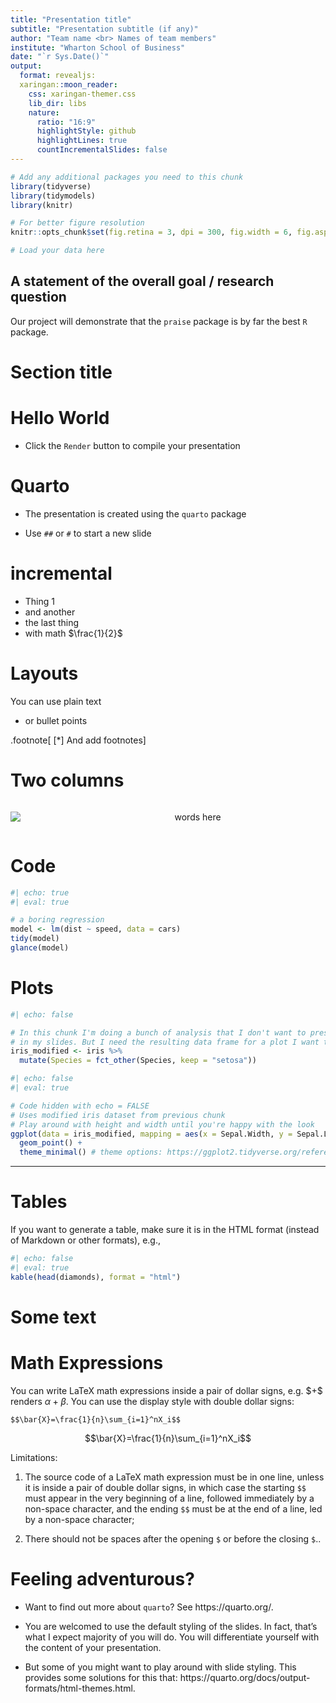 ```yaml
---
title: "Presentation title"
subtitle: "Presentation subtitle (if any)"
author: "Team name <br> Names of team members"
institute: "Wharton School of Business"
date: "`r Sys.Date()`"
output:
  format: revealjs:
  xaringan::moon_reader:
    css: xaringan-themer.css
    lib_dir: libs
    nature:
      ratio: "16:9"
      highlightStyle: github
      highlightLines: true
      countIncrementalSlides: false
---
```


```r
# Add any additional packages you need to this chunk
library(tidyverse)
library(tidymodels)
library(knitr)
```

```r
# For better figure resolution
knitr::opts_chunk$set(fig.retina = 3, dpi = 300, fig.width = 6, fig.asp = 0.618, out.width = "80%")
```

```r
# Load your data here
```

## A statement of the overall goal / research question

Our project will demonstrate that the `praise` package is by far the best `R` package.

# Section title

# Hello World

-   Click the `Render` button to compile your presentation

# Quarto

-   The presentation is created using the `quarto` package

-   Use `##` or `#` to start a new slide

# incremental

::: incremental
-   Thing 1
-   and another
-   the last thing
-   with math $\frac{1}{2}$
:::

# Layouts

You can use plain text

-   or bullet points

.footnote\[ \[\*\] And add footnotes\]

# Two columns

::: columns
::: {.column width="50%"}
![](img/confetti.jpg)
:::

::: {.column width="50%"}
words here
:::
:::

##  {background-image="img/confetti.jpg" background-size="contain"}

# Code

```r
#| echo: true
#| eval: true

# a boring regression
model <- lm(dist ~ speed, data = cars)
tidy(model)
glance(model)
```

# Plots

```r
#| echo: false

# In this chunk I'm doing a bunch of analysis that I don't want to present 
# in my slides. But I need the resulting data frame for a plot I want to present.
iris_modified <- iris %>%
  mutate(Species = fct_other(Species, keep = "setosa"))
```

```r
#| echo: false
#| eval: true

# Code hidden with echo = FALSE
# Uses modified iris dataset from previous chunk
# Play around with height and width until you're happy with the look
ggplot(data = iris_modified, mapping = aes(x = Sepal.Width, y = Sepal.Length, color = Species)) +
  geom_point() + 
  theme_minimal() # theme options: https://ggplot2.tidyverse.org/reference/ggtheme.html
```

------------------------------------------------------------------------

# Tables

If you want to generate a table, make sure it is in the HTML format (instead of Markdown or other formats), e.g.,

```r
#| echo: false
#| eval: true
kable(head(diamonds), format = "html")
```

# Some text {background-image="https://www.purina.com.au/-/media/project/purina/main/breeds/dog/dog_boston-terrier_desktop.jpg?h=475&la=en&w=825&hash=DC3F38D08CCE086118327D827C002A62" background-size="cover"}

# Math Expressions

You can write LaTeX math expressions inside a pair of dollar signs, e.g. \$\alpha+\beta\$ renders $\alpha+\beta$. You can use the display style with double dollar signs:

    $$\bar{X}=\frac{1}{n}\sum_{i=1}^nX_i$$

$$\bar{X}=\frac{1}{n}\sum_{i=1}^nX_i$$

Limitations:

1.  The source code of a LaTeX math expression must be in one line, unless it is inside a pair of double dollar signs, in which case the starting `$$` must appear in the very beginning of a line, followed immediately by a non-space character, and the ending `$$` must be at the end of a line, led by a non-space character;

2.  There should not be spaces after the opening `$` or before the closing `$`..

# Feeling adventurous?

-   Want to find out more about `quarto`? See https://quarto.org/.

-   You are welcomed to use the default styling of the slides. In fact, that's what I expect majority of you will do. You will differentiate yourself with the content of your presentation.

-   But some of you might want to play around with slide styling. This provides some solutions for this that: https://quarto.org/docs/output-formats/html-themes.html.
